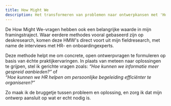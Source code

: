 ```yaml
---
title: How Might We
description: Het transformeren van problemen naar ontwerpkansen met 'How Might We' vragen
---
```


De How Might We-vragen hebben ook een belangrijke waarde in mijn framingstraject.
Waar eerdere methodes vooral gebaseerd zijn op deskresearch, komen deze HMW's
direct voort uit mijn fieldresearch, met name de interviews met HR- en
onboardingexperts.

Deze methode helpt me om concrete, open ontwerpvragen te formuleren op basis
van échte praktijkervaringen. In plaats van meteen naar oplossingen te grijpen,
stel ik gerichte vragen zoals:
_“Hoe kunnen we informatie meer gespreid aanbieden?”_ of<br />
_“Hoe kunnen we HR helpen om persoonlijke begeleiding efficiënter te organiseren?”_

Zo maak ik de bruggetje tussen probleem en oplossing, en zorg ik dat mijn
ontwerp aansluit op wat er echt nodig is.
